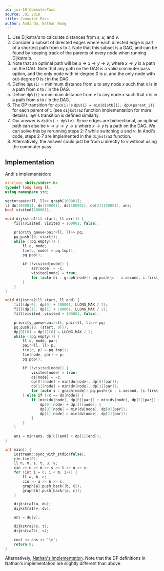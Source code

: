 ```yaml
---
id: joi-18-CommuterPass
source: JOI 2018
title: Commuter Pass
author: Andi Qu, Nathan Wang
---
```


1. Use Dijkstra's to calculate distances from $s$, $u$, and $v$.
2. Consider a subset of directed edges where each directed edge is part of a
   shortest path from $s$ to $t$. Note that this subset is a DAG, and can be
   found by keeping track of the parents of every node when running Dijkstra's.
3. Note that an optimal path will be
   $u \rightarrow x \rightarrow y \rightarrow v$, where $x \rightarrow y$ is a
   path on the DAG. Note that any path on the DAG is a valid commuter pass
   option, and the only node with in-degree 0 is $u$, and the only node with
   out-degree 0 is $t$ in the DAG.
4. Define `dpU(i)` = minimum distance from $u$ to any node $x$ such that $x$ is
   in a path from $s$ to $i$ in the DAG.
5. Define `dpV(i)` = minimum distance from $v$ to any node $x$ such that $x$ is
   in a path from $s$ to $i$ in the DAG.
6. The DP transition for `dpU(i)` is `dpU(i) = min(distU[i], dpU(parent_i))` for
   each parent of `i` (see `dijkstra2` function implementation for more
   details). `dpV`'s transition is defined similarly.
7. Our answer is `dpU(v) + dpV(v)`. Since edges are bidirectional, an optimal
   path can also be $v \rightarrow x \rightarrow y \rightarrow u$ where
   $x \rightarrow y$ is a path on the DAG. We can solve this by rerunning steps
   2-7 while switching $u$ and $v$. In Andi's code, steps 2-7 are implemented in
   the `dijkstra2` function.
8. Alternatively, the answer could just be from $u$ directly to $v$ without
   using the commuter pass.

## Implementation

Andi's implementation:

```cpp
#include <bits/stdc++.h>
typedef long long ll;
using namespace std;

vector<pair<ll, ll>> graph[100001];
ll du[100001], dv[100001], ds[100001], dp[2][100001], ans;
bool visited[100001];

void dijkstra1(ll start, ll arr[]) {
	fill(visited, visited + 100001, false);

	priority_queue<pair<ll, ll>> pq;
	pq.push({0, start});
	while (!pq.empty()) {
		ll c, node;
		tie(c, node) = pq.top();
		pq.pop();

		if (!visited[node]) {
			arr[node] = -c;
			visited[node] = true;
			for (auto &i : graph[node]) pq.push({c - i.second, i.first});
		}
	}
}

void dijkstra2(ll start, ll end) {
	fill(dp[0], dp[0] + 100001, LLONG_MAX / 2);
	fill(dp[1], dp[1] + 100001, LLONG_MAX / 2);
	fill(visited, visited + 100001, false);

	priority_queue<pair<ll, pair<ll, ll>>> pq;
	pq.push({0, {start, 0}});
	dp[0][0] = dp[1][0] = LLONG_MAX / 2;
	while (!pq.empty()) {
		ll c, node, par;
		pair<ll, ll> p;
		tie(c, p) = pq.top();
		tie(node, par) = p;
		pq.pop();

		if (!visited[node]) {
			visited[node] = true;
			ds[node] = -c;
			dp[0][node] = min(du[node], dp[0][par]);
			dp[1][node] = min(dv[node], dp[1][par]);
			for (auto i : graph[node]) pq.push({c - i.second, {i.first, node}});
		} else if (-c == ds[node]) {
			if (min(du[node], dp[0][par]) + min(dv[node], dp[1][par]) <=
			    dp[0][node] + dp[1][node]) {
				dp[0][node] = min(du[node], dp[0][par]);
				dp[1][node] = min(dv[node], dp[1][par]);
			}
		}
	}

	ans = min(ans, dp[0][end] + dp[1][end]);
}

int main() {
	iostream::sync_with_stdio(false);
	cin.tie(0);
	ll n, m, s, t, u, v;
	cin >> n >> m >> s >> t >> u >> v;
	for (int i = 0; i < m; i++) {
		ll a, b, c;
		cin >> a >> b >> c;
		graph[a].push_back({b, c});
		graph[b].push_back({a, c});
	}

	dijkstra1(u, du);
	dijkstra1(v, dv);

	ans = du[v];

	dijkstra2(s, t);
	dijkstra2(t, s);

	cout << ans << '\n';
	return 0;
}
```

Alternatively,
[Nathan's implementation](https://github.com/thecodingwizard/competitive-programming/blob/master/JOI/JOI%2018-commuterpass.cpp).
Note that the DP definitions in Nathan's implementation are slightly different
than above.
